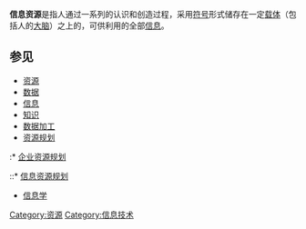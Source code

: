 {{noteTA|G1=IT}}

'''信息资源'''是指人通过一系列的认识和创造过程，采用[[符号|符号]]形式储存在一定[[信息载体|载体]]（包括人的[[大脑|大脑]]）之上的，可供利用的全部[[信息|信息]]。

==参见==
* [[资源|资源]]
* [[数据|数据]]
* [[信息|信息]]
* [[知识|知识]]
* [[数据加工|数据加工]]
* [[资源规划|资源规划]]
:* [[企业资源规划|企业资源规划]]
::* [[信息资源规划|信息资源规划]]
* [[信息学|信息学]]
{{Sci-stub}}
[[Category:资源|Category:资源]]
[[Category:信息技术|Category:信息技术]]